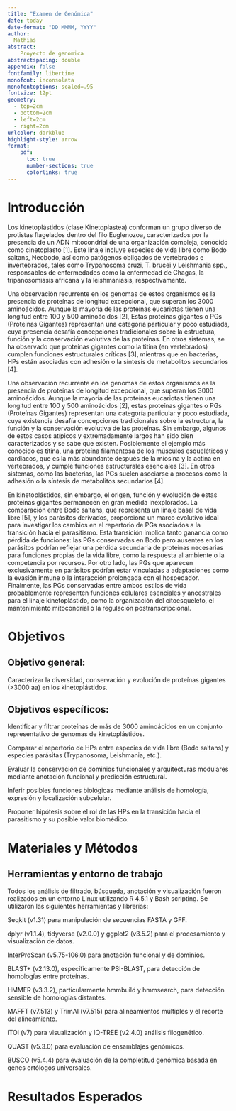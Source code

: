 ```yaml
---
title: "Examen de Genómica"
date: today
date-format: "DD MMMM, YYYY"
author: 
  Mathias
abstract:
    Proyecto de genomica
abstractspacing: double
appendix: false
fontfamily: libertine
monofont: inconsolata
monofontoptions: scaled=.95
fontsize: 12pt
geometry: 
  - top=2cm
  - bottom=2cm
  - left=2cm
  - right=2cm
urlcolor: darkblue
highlight-style: arrow
format: 
    pdf:
      toc: true
      number-sections: true
      colorlinks: true
---
```


# Introducción

Los kinetoplástidos (clase Kinetoplastea) conforman un grupo diverso de protistas flagelados dentro del filo Euglenozoa, caracterizados por la presencia de un ADN mitocondrial de una organización compleja, conocido como cinetoplasto [1]. Este linaje incluye especies de vida libre como Bodo saltans, Neobodo, así como patógenos obligados de vertebrados e invertebrados, tales como Trypanosoma cruzi, T. brucei y Leishmania spp., responsables de enfermedades como la enfermedad de Chagas, la tripanosomiasis africana y la leishmaniasis, respectivamente.

Una observación recurrente en los genomas de estos organismos es la presencia de proteínas de longitud excepcional, que superan los 3000 aminoácidos. Aunque la mayoría de las proteínas eucariotas tienen una longitud entre 100 y 500 aminoácidos [2], Estas proteínas gigantes o PGs (Proteinas Gigantes) representan una categoría particular y poco estudiada, cuya presencia desafía concepciones tradicionales sobre la estructura, función y la conservación evolutiva de las proteínas. En otros sistemas, se ha observado que proteínas gigantes como la titina (en vertebrados) cumplen funciones estructurales críticas [3], mientras que en bacterias, HPs están asociadas con adhesión o la síntesis de metabolitos secundarios [4].

Una observación recurrente en los genomas de estos organismos es la presencia de proteínas de longitud excepcional, que superan los 3000 aminoácidos. Aunque la mayoría de las proteínas eucariotas tienen una longitud entre 100 y 500 aminoácidos [2], estas proteínas gigantes o PGs (Proteínas Gigantes) representan una categoría particular y poco estudiada, cuya existencia desafía concepciones tradicionales sobre la estructura, la función y la conservación evolutiva de las proteínas. Sin embargo, algunos de estos casos atípicos y extremadamente largos han sido bien caracterizados y se sabe que existen. Posiblemente el ejemplo más conocido es titina, una proteína filamentosa de los músculos esqueléticos y cardíacos, que es la más abundante después de la miosina y la actina en vertebrados, y cumple funciones estructurales esenciales [3]. En otros sistemas, como las bacterias, las PGs suelen asociarse a procesos como la adhesión o la síntesis de metabolitos secundarios [4].

En kinetoplástidos, sin embargo, el origen, función y evolución de estas proteínas gigantes permanecen en gran medida inexplorados. La comparación entre Bodo saltans, que representa un linaje basal de vida libre [5], y los parásitos derivados, proporciona un marco evolutivo ideal para investigar los cambios en el repertorio de PGs asociados a la transición hacia el parasitismo. Esta transición implica tanto ganancia como pérdida de funciones: las PGs conservadas en Bodo pero ausentes en los parásitos podrían reflejar una pérdida secundaria de proteínas necesarias para funciones propias de la vida libre, como la respuesta al ambiente o la competencia por recursos. Por otro lado, las PGs que aparecen exclusivamente en parásitos podrían estar vinculadas a adaptaciones como la evasión inmune o la interacción prolongada con el hospedador. Finalmente, las PGs conservadas entre ambos estilos de vida probablemente representen funciones celulares esenciales y ancestrales para el linaje kinetoplástido, como la organización del citoesqueleto, el mantenimiento mitocondrial o la regulación postranscripcional.

# Objetivos

## Objetivo general:
Caracterizar la diversidad, conservación y evolución de proteínas gigantes (>3000 aa) en los kinetoplástidos.

## Objetivos específicos:
Identificar y filtrar proteínas de más de 3000 aminoácidos en un conjunto representativo de genomas de kinetoplástidos.

Comparar el repertorio de HPs entre especies de vida libre (Bodo saltans) y especies parásitas (Trypanosoma, Leishmania, etc.).

Evaluar la conservación de dominios funcionales y arquitecturas modulares mediante anotación funcional y predicción estructural.

Inferir posibles funciones biológicas mediante análisis de homología, expresión y localización subcelular.

Proponer hipótesis sobre el rol de las HPs en la transición hacia el parasitismo y su posible valor biomédico.


# Materiales y Métodos

## Herramientas y entorno de trabajo
Todos los análisis de filtrado, búsqueda, anotación y visualización fueron realizados en un entorno Linux utilizando R 4.5.1 y Bash scripting. Se utilizaron las siguientes herramientas y librerías:

Seqkit (v1.31) para manipulación de secuencias FASTA y GFF.

dplyr (v1.1.4), tidyverse (v2.0.0) y ggplot2 (v3.5.2) para el procesamiento y visualización de datos.

InterProScan (v5.75-106.0) para anotación funcional y de dominios.

BLAST+ (v2.13.0), específicamente PSI-BLAST, para detección de homologías entre proteínas.

HMMER (v3.3.2), particularmente hmmbuild y hmmsearch, para detección sensible de homologías distantes.

MAFFT (v7.513) y TrimAl (v7.515) para alineamientos múltiples y el recorte del alineamiento.

iTOl (v7) para visualización y IQ-TREE (v2.4.0) análisis filogenético.

QUAST (v5.3.0) para evaluación de ensamblajes genómicos.

BUSCO (v5.4.4) para evaluación de la completitud genómica basada en genes ortólogos universales.

# Resultados Esperados



